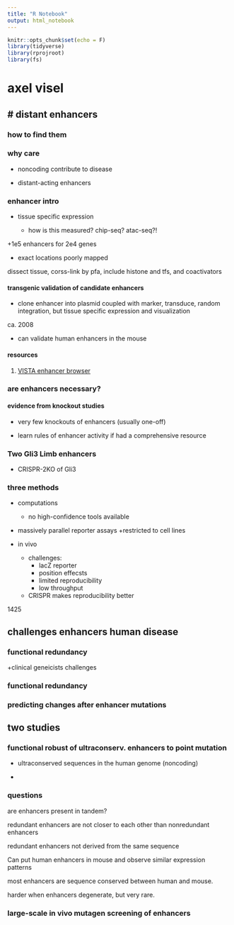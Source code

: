 ```yaml
---
title: "R Notebook"
output: html_notebook
---
```


```r
knitr::opts_chunk$set(echo = F)
library(tidyverse)
library(rprojroot)
library(fs)
```

# axel visel

## # distant enhancers 

### how to find them 

### why care

+ noncoding contribute to disease

+ distant-acting enhancers 

### enhancer intro

+ tissue specific expression

  + how is this measured? chip-seq? atac-seq?!

+1e5 enhancers for 2e4 genes

+ exact locations poorly mapped 

dissect tissue, corss-link by pfa, include histone and tfs, and coactivators 

#### transgenic validation of candidate enhancers 

+ clone enhancer into plasmid coupled with marker, transduce, random integration, but tissue specific expression and visualization

ca. 2008 

+ can validate human enhancers in the mouse

#### resources

1. [VISTA enhancer browser](https://enhancer.lbl.gov/cgi-bin/imagedb3.pl?form=presentation&show=1&experiment_id=26&organism_id=1)

### are enhancers necessary?
  
#### evidence from knockout studies 

+ very few knockouts of enhancers (usually one-off)

+ learn rules of enhancer activity if had a comprehensive resource 

### Two Gli3 Limb enhancers 

+ CRISPR-2KO of Gli3


### three methods

+ computations 
  + no high-confidence tools available 

+ massively parallel reporter assays 
  +restricted to cell lines 
  
+ in vivo
  + challenges: 
    + lacZ reporter 
    + position effecsts 
    + limited reproducibility
    + low throughput
  + CRISPR makes reproducibility better 
  
  

1425



## challenges enhancers human disease

### functional redundancy

+clinical geneicists challenges 

### functional redundancy

### predicting changes after enhancer mutations 

## two studies 

### functional robust of ultraconserv. enhancers to point mutation

+ ultraconserved sequences in the human genome (noncoding)

+ 

### questions 
are enhancers present in tandem? 

redundant enhancers are not closer to each other than nonredundant enhancers 

redundant enhancers not derived from the same sequence 

Can put human enhancers in mouse and observe similar expression patterns 

most enhancers are sequence conserved between human and mouse. 

harder when enhancers degenerate, but very rare. 



### large-scale in vivo mutagen screening of enhancers 